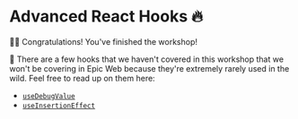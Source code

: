 # Advanced React Hooks 🔥

👨‍💼 Congratulations! You've finished the workshop!

🦉 There are a few hooks that we haven't covered in this workshop that we won't
be covering in Epic Web because they're extremely rarely used in the wild. Feel
free to read up on them here:

- [`useDebugValue`](https://react.dev/reference/react/useDebugValue)
- [`useInsertionEffect`](https://react.dev/reference/react/useInsertionEffect)
